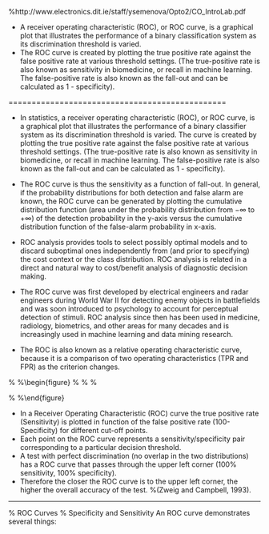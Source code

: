
%http://www.electronics.dit.ie/staff/ysemenova/Opto2/CO_IntroLab.pdf




\section*{ROC Curves}

*   A receiver operating characteristic (ROC), or ROC curve, is a graphical plot that illustrates
the performance of a binary classification system as its discrimination threshold is varied.
*   The ROC curve is created by plotting the true positive rate against the false positive rate at
various threshold settings. (The true-positive rate is also known as sensitivity in biomedicine,
or recall in machine learning. The false-positive rate is also known as the fall-out and can be
calculated as 1 - specificity).


===============================================

*  In statistics, a receiver operating characteristic (ROC), or ROC curve, is a graphical plot that illustrates the performance of a binary classifier system as its discrimination threshold is varied. The curve is created by plotting the true positive rate against the false positive rate at various threshold settings. (The true-positive rate is also known as sensitivity in biomedicine, or recall in machine learning. The false-positive rate is also known as the fall-out and can be calculated as 1 - specificity). 

*  The ROC curve is thus the sensitivity as a function of fall-out. In general, if the probability distributions for both detection and false alarm are known, the ROC curve can be generated by plotting the cumulative distribution function (area under the probability distribution from $-\infty$ to $+\infty$) of the detection probability in the y-axis versus the cumulative distribution function of the false-alarm probability in x-axis.

*  ROC analysis provides tools to select possibly optimal models and to discard suboptimal ones independently from (and prior to specifying) the cost context or the class distribution. ROC analysis is related in a direct and natural way to cost/benefit analysis of diagnostic decision making.

*  The ROC curve was first developed by electrical engineers and radar engineers during World War II for detecting enemy objects in battlefields and was soon introduced to psychology to account for perceptual detection of stimuli. ROC analysis since then has been used in medicine, radiology, biometrics, and other areas for many decades and is increasingly used in machine learning and data mining research.


*  The ROC is also known as a relative operating characteristic curve, because it is a comparison of two operating characteristics (TPR and FPR) as the criterion changes.








%\subsection*{Receiver Operating Characteristic (ROC) curve}
%\begin{figure}
%\centering
%\includegraphics[width=0.55\linewidth]{ROCcurve}
%\caption{}
%\label{fig:roccurve}
%\end{figure}



\begin{figure}[h!]
\centering
\includegraphics[width=0.7\linewidth]{ROCcurve}
\caption{}
\label{fig:roccurve}
\end{figure}



*  In a Receiver Operating Characteristic (ROC) curve the true positive rate
(Sensitivity) is plotted in function of the false positive rate (100-Specificity)
for different cut-off points. 
*  Each point on the ROC curve represents a sensitivity/specificity
pair corresponding to a particular decision threshold. 
*  A
test with perfect discrimination (no overlap in the two distributions) has a
ROC curve that passes through the upper left corner (100\% sensitivity, 100\%
specificity). 
*  Therefore the closer the ROC curve is to the upper left corner,
the higher the overall accuracy of the test. %(Zweig and Campbell, 1993).





----------------------------------------------------------------------------
\subsection*{Properties of ROC Curves}
% ROC Curves
% Specificity and Sensitivity
An ROC curve demonstrates several things:
\begin{enumerate}
*  It shows the tradeoff between sensitivity and specificity (any increase in sensitivity will be accompanied by a decrease in specificity).
*  The closer the curve follows the upper-left border of the ROC space, the more accurate the test.
*  The closer the curve comes to the 45-degree diagonal of the ROC space, the less accurate the test.
*  The slope of the tangent line at a cutpoint gives the likelihood ratio (LR) for that value of the test.
*  The area under the curve is a measure of accuracy.
\end{enumerate}



